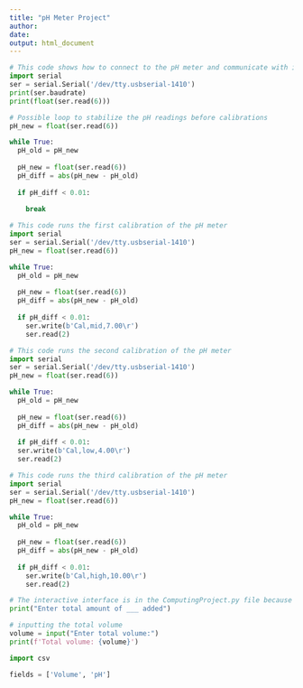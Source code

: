 ```yaml
---
title: "pH Meter Project"
author:
date: 
output: html_document
---
```



```python
# This code shows how to connect to the pH meter and communicate with it
import serial
ser = serial.Serial('/dev/tty.usbserial-1410')
print(ser.baudrate)
print(float(ser.read(6)))
```

```python
# Possible loop to stabilize the pH readings before calibrations
pH_new = float(ser.read(6))

while True:
  pH_old = pH_new
  
  pH_new = float(ser.read(6))
  pH_diff = abs(pH_new - pH_old)
  
  if pH_diff < 0.01:
    
    break
```


```python
# This code runs the first calibration of the pH meter
import serial
ser = serial.Serial('/dev/tty.usbserial-1410')
pH_new = float(ser.read(6))

while True:
  pH_old = pH_new
  
  pH_new = float(ser.read(6))
  pH_diff = abs(pH_new - pH_old)
  
  if pH_diff < 0.01:
    ser.write(b'Cal,mid,7.00\r')
    ser.read(2)
```

```python
# This code runs the second calibration of the pH meter
import serial
ser = serial.Serial('/dev/tty.usbserial-1410')
pH_new = float(ser.read(6))

while True:
  pH_old = pH_new
  
  pH_new = float(ser.read(6))
  pH_diff = abs(pH_new - pH_old)
  
  if pH_diff < 0.01:
  ser.write(b'Cal,low,4.00\r')
  ser.read(2)
```

```python
# This code runs the third calibration of the pH meter
import serial
ser = serial.Serial('/dev/tty.usbserial-1410')
pH_new = float(ser.read(6))

while True:
  pH_old = pH_new
  
  pH_new = float(ser.read(6))
  pH_diff = abs(pH_new - pH_old)
  
  if pH_diff < 0.01:
    ser.write(b'Cal,high,10.00\r')
    ser.read(2)
```

```python
# The interactive interface is in the ComputingProject.py file because R will not run the interactive interface. This code block shows how the interface is run
print("Enter total amount of ___ added")

# inputting the total volume
volume = input("Enter total volume:")
print(f'Total volume: {volume}')
```

```python
import csv

fields = ['Volume', 'pH']

```

